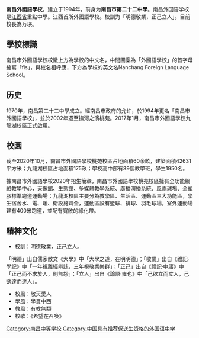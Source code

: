 {{expand|time=2017-02-06T01:10:31+00:00}}
{{unreferenced|time=2017-02-05T14:23:32+00:00}}
'''南昌外國語學校'''，建立于1994年，前身为'''南昌市第二十二中學'''。南昌外国语学校是[[江西省|江西省]]重點中學。江西首所外國語學校。校訓为「明德敬業，正己立人」。目前校長為万瑛。

== 學校標識 ==
南昌市外國語學校校徽上方為學校的中文名，中間圖案為「外國語學校」的首字母縮寫「fls」，與校名相呼應，下方為學校的英文名Nanchang Foreign Language School。

== 历史 ==
1970年，南昌第二十二中學成立。經南昌市政府的允许，於1994年更名「南昌市外國語學校」，並於2002年遷至撫河之濱桃苑。2017年1月，南昌市外國語學校九龍湖校區正式啟用。

== 校園 ==
截至2020年10月，南昌市外國語學校桃苑校區占地面積60余畝，建築面積42631平方米；九龍湖校區占地面積175畝；學校高中部有39個教學班，學生1950名。

據南昌市外國語學校2020年招生簡章，南昌市外國語學校桃苑校區擁有全功能網絡教學中心，天像館、生態館、多媒體教學系統、廣播演播系統、風雨球場、全塑膠標準跑道運動場；九龍湖校區主要分為教學區、生活區、運動區三大功能區，學生宿舍水、電、暖、衛設施齊全，運動區設有籃球、排球、羽毛球場，室外運動場建有400米跑道，並配有寬敞的綠化帶。

== 精神文化 ==
*校訓：明德敬業，正己立人。
「明德」出自儒家散文《大學》中「大學之道，在明明德」；「敬業」出自《禮記·學記》中「一年視離經辨誌，三年視敬業樂群」；「正己」出自《禮記·中庸》中「正己而不求於人，則無怨」；「立人」出自《論語·雍也》中「己欲立而立人，己欲達而達人」。
*校風：敬天愛人
*學風：學貫中西
*教風：有教無類
*校歌：《希望在召喚》

{{江西省示范性普通高中}}

[[Category:南昌中等学校|Category:南昌中等学校]]
[[Category:中国具有推荐保送生资格的外国语中学|Category:中国具有推荐保送生资格的外国语中学]]